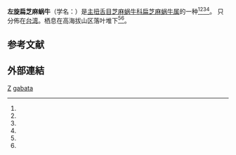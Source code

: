 {{Speciesbox 
| taxon = Gastroptychia gabata
| authority = [[李彥錚|Lee]] et [[張寬敏|Chang]], 2004
}}

'''左旋扁芝麻蜗牛'''（学名：''{{lang|la|Gastroptychia gabata}}''）是[[主扭舌目|主扭舌目]][[芝麻蜗牛科|芝麻蜗牛科]][[扁芝麻蜗牛属|扁芝麻蜗牛属]]的一种<ref name="shell_3222" /><ref name="shelldoc_000299" /><ref name="TaiBIF" /><ref name="TaiBNET" />。
只分佈在[[台湾|台湾]]{{r|TaiBNET}}。栖息在高海拔山区落叶堆下<ref name="shell_3222" /><ref name="shelldoc_000299" />。

==参考文献==
{{reflist|refs=
<ref name="shell_3222">{{cite web |url=http://shell.sinica.edu.tw/chinese/shellbase_detail.php?science_no=3222 |title=国际贝库：左旋扁芝麻蜗牛 |publisher=台湾贝类资料库 |access-date=2009-08-11 |language=zh-hant |archive-date=2016-03-04 |archive-url=https://web.archive.org/web/20160304130707/http://shell.sinica.edu.tw/chinese/shellbase_detail.php?science_no=3222 |dead-url=no }}</ref>
<ref name="shelldoc_000299">{{shelldoc/000299}}</ref>
<ref name="TaiBIF">{{TaiBIF |id=402816 |binomial=Gastroptychia gabata |authority=Lee et Chang, 2004 |zh=左旋扁芝麻蜗牛 |access-date=2020-12-12 }}</ref>
<ref name="TaiBNET">{{TaiBNET |id=402816 |binomial=Gastroptychia gabata |authority=Lee et Chang, 2004 |zh=左旋扁芝麻蜗牛 |date=2014-06-17 |access-date=2020-12-12 }}</ref>
}}

==外部連結==
{{Taxonbar}}
[[Category:2004年描述的动物|Z]]
[[Category:扁芝麻蜗牛属|gabata]]